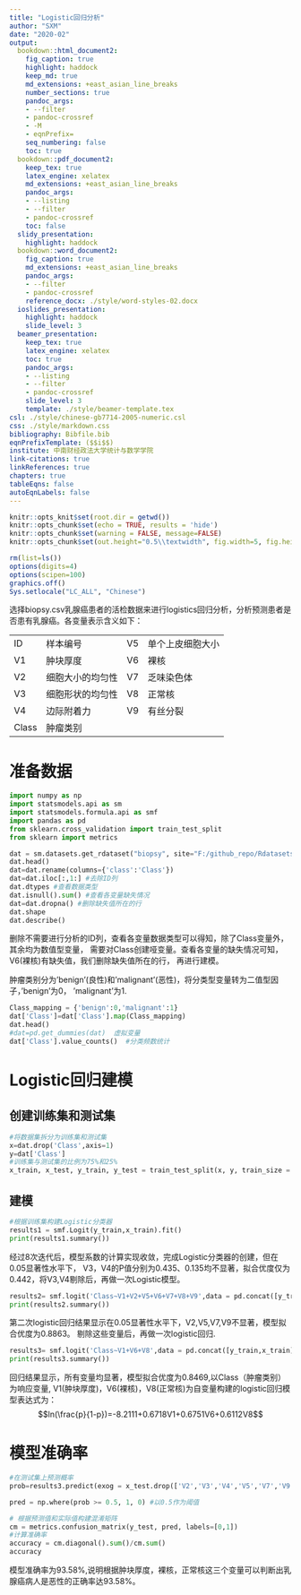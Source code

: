 ```yaml
---
title: "Logistic回归分析"
author: "SXM"
date: "2020-02"
output:
  bookdown::html_document2:
    fig_caption: true
    highlight: haddock
    keep_md: true
    md_extensions: +east_asian_line_breaks
    number_sections: true
    pandoc_args:
    - --filter
    - pandoc-crossref
    - -M
    - eqnPrefix=
    seq_numbering: false
    toc: true
  bookdown::pdf_document2:
    keep_tex: true
    latex_engine: xelatex
    md_extensions: +east_asian_line_breaks
    pandoc_args:
    - --listing
    - --filter
    - pandoc-crossref
    toc: false
  slidy_presentation:
    highlight: haddock
  bookdown::word_document2:
    fig_caption: true
    md_extensions: +east_asian_line_breaks
    pandoc_args:
    - --filter
    - pandoc-crossref
    reference_docx: ./style/word-styles-02.docx
  ioslides_presentation:
    highlight: haddock
    slide_level: 3
  beamer_presentation:
    keep_tex: true
    latex_engine: xelatex
    toc: true
    pandoc_args:
    - --listing
    - --filter
    - pandoc-crossref
    slide_level: 3
    template: ./style/beamer-template.tex
csl: ./style/chinese-gb7714-2005-numeric.csl
css: ./style/markdown.css
bibliography: Bibfile.bib
eqnPrefixTemplate: ($$i$$)
institute: 中南财经政法大学统计与数学学院
link-citations: true
linkReferences: true
chapters: true
tableEqns: false
autoEqnLabels: false
---
```



```r
knitr::opts_knit$set(root.dir = getwd())
knitr::opts_chunk$set(echo = TRUE, results = 'hide')
knitr::opts_chunk$set(warning = FALSE, message=FALSE)
knitr::opts_chunk$set(out.height="0.5\\textwidth", fig.width=5, fig.height=3, fig.align="center")
```

```r
rm(list=ls())
options(digits=4)
options(scipen=100)
graphics.off()
Sys.setlocale("LC_ALL", "Chinese")
```

选择biopsy.csv乳腺癌患者的活检数据来进行logistics回归分析，分析预测患者是否患有乳腺癌。各变量表示含义如下：

|       |           |    |            |
|-------|-----------|----|------------|
| ID    | 样本编号      | V5 |  单个上皮细胞大小  |
| V1    | 肿块厚度      | V6 | 裸核         |
| V2    | 细胞大小的均匀性  | V7 |  乏味染色体     |
| V3    | 细胞形状的均匀性  | V8 | 正常核        |
| V4    | 边际附着力     | V9 | 有丝分裂       |
| Class | 肿瘤类别      |    |            |

# 准备数据
```python
import numpy as np 
import statsmodels.api as sm 
import statsmodels.formula.api as smf 
import pandas as pd 
from sklearn.cross_validation import train_test_split
from sklearn import metrics

dat = sm.datasets.get_rdataset("biopsy", site="F:/github_repo/Rdatasets", package="MASS").data
dat.head()
dat=dat.rename(columns={'class':'Class'}) 
dat=dat.iloc[:,1:] #去除ID列
dat.dtypes #查看数据类型
dat.isnull().sum() #查看各变量缺失情况
dat=dat.dropna() #删除缺失值所在的行
dat.shape
dat.describe()
```

删除不需要进行分析的ID列，查看各变量数据类型可以得知，除了Class变量外，其余均为数值型变量，
需要对Class创建哑变量。查看各变量的缺失情况可知，V6(裸核)有缺失值，我们删除缺失值所在的行，
再进行建模。

肿瘤类别分为'benign'(良性)和'malignant'(恶性)，将分类型变量转为二值型因子，'benign'为0，
'malignant'为1.

```python
Class_mapping = {'benign':0,'malignant':1}
dat['Class']=dat['Class'].map(Class_mapping)
dat.head()
#dat=pd.get_dummies(dat)  虚拟变量
dat['Class'].value_counts()  #分类频数统计
```


# Logistic回归建模
## 创建训练集和测试集

```python
#将数据集拆分为训练集和测试集
x=dat.drop('Class',axis=1)
y=dat['Class']
#训练集与测试集的比例为75%和25%
x_train, x_test, y_train, y_test = train_test_split(x, y, train_size = 0.75, random_state=0)
```

## 建模
```python
#根据训练集构建Logistic分类器
results1 = smf.Logit(y_train,x_train).fit()
print(results1.summary())
```

经过8次迭代后，模型系数的计算实现收敛，完成Logistic分类器的创建，但在0.05显著性水平下，
V3，V4的P值分别为0.435、0.135均不显著，拟合优度仅为0.442，将V3,V4剔除后，再做一次Logistic模型。

```python
results2= smf.logit('Class~V1+V2+V5+V6+V7+V8+V9',data = pd.concat([y_train,x_train], axis = 1)).fit()
print(results2.summary())
```

第二次logistic回归结果显示在0.05显著性水平下，V2,V5,V7,V9不显著，模型拟合优度为0.8863。
剔除这些变量后，再做一次logistic回归.

```python
results3= smf.logit('Class~V1+V6+V8',data = pd.concat([y_train,x_train], axis = 1)).fit()
print(results3.summary())
```

回归结果显示，所有变量均显著，模型拟合优度为0.8469,以Class（肿瘤类别）为响应变量,
V1(肿块厚度)，V6(裸核)，V8(正常核)为自变量构建的logistic回归模型表达式为：
$$ln(\frac{p}{1-p})=-8.2111+0.6718V1+0.6751V6+0.6112V8$$

# 模型准确率

```python
#在测试集上预测概率
prob=results3.predict(exog = x_test.drop(['V2','V3','V4','V5','V7','V9'], axis = 1))

pred = np.where(prob >= 0.5, 1, 0) #以0.5作为阈值

# 根据预测值和实际值构建混淆矩阵
cm = metrics.confusion_matrix(y_test, pred, labels=[0,1])
#计算准确率
accuracy = cm.diagonal().sum()/cm.sum()
accuracy
```
模型准确率为93.58%,说明根据肿块厚度，裸核，正常核这三个变量可以判断出乳腺癌病人是恶性的正确率达93.58%。
